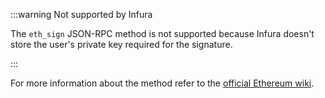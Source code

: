 :::warning Not supported by Infura

The `eth_sign` JSON-RPC method is not supported because Infura doesn't store the user's private key required for the signature.

:::

For more information about the method refer to the [official Ethereum wiki](https://eth.wiki/json-rpc/API#eth_sign).
